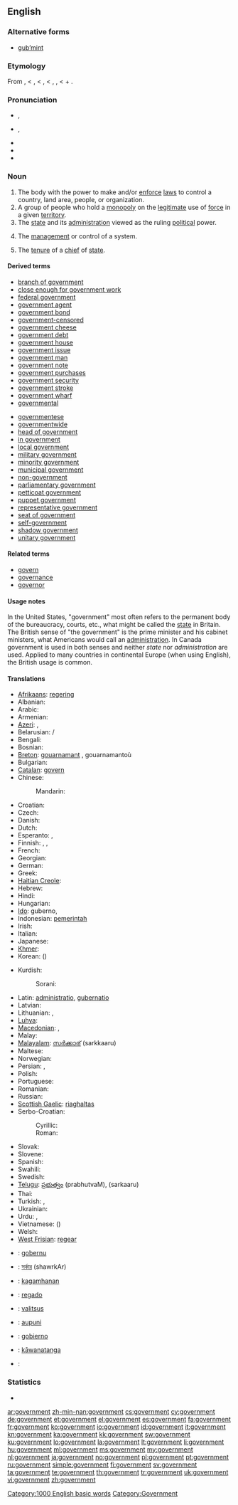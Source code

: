 ==English==

===Alternative forms===
* [[gub'mint|gub’mint]] {{qualifier|[[eye dialect]]}}

===Etymology===
From {{etyl|enm|en}} {{term|governement||lang=enm}}, < {{etyl|fro|en}}, < {{etyl|la|en}} {{term|gubernatio||management, government}}, < {{etyl|grc|en}} {{term|κυβερνισμός|tr=kubernismos|lang=grc|sc=polytonic}}, {{term|κυβέρνησις|tr=kubernēsis||steering, pilotage, guiding|lang=grc|sc=polytonic}}, < {{term|κυβερνάω|sc=polytonic|tr=kubernaō||I steer, drive, guide, pilot|lang=grc}} + {{term|-ment|lang=en}}.

===Pronunciation===
* {{a|RP}} {{IPA|/ˈɡʌvənmənt/}}, {{SAMPA|/"gVv@nm@nt/}}
* {{a|GenAm}} {{IPA|/ˈɡʌvɚ(n)mənt/}}, {{SAMPA|/"gVv@`(n)m@nt/}}
* {{audio|en-us-government.ogg|Audio (US)}}
* {{audio|En-uk-government.ogg|Audio (UK)}}
* {{hyphenation|gov|ern|ment}}

===Noun===
{{en-noun|s|-}}
{{rfex}}

# The body with the power to make and/or [[enforce]] [[law]]s to control a country, land area, people, or organization.
# A group of people who hold a [[monopoly]] on the [[legitimate]] use of [[force]] in a given [[territory]].
# The [[state]] and its [[administration]] viewed as the ruling [[political]] power.
# {{uncountable}} The [[management]] or control of a system.
# The [[tenure]] of a [[chief]] of [[state]].

====Derived terms====
{{der-top}}
* [[branch of government]]
* [[close enough for government work]]
* [[federal government]]
* [[government agent]]
* [[government bond]]
* [[government-censored]]
* [[government cheese]]
* [[government debt]]
* [[government house]]
* [[government issue]]
* [[government man]]
* [[government note]]
* [[government purchases]]
* [[government security]]
* [[government stroke]]
* [[government wharf]]
* [[governmental]]
{{der-mid}}
* [[governmentese]]
* [[governmentwide]]
* [[head of government]]
* [[in government]]
* [[local government]]
* [[military government]]
* [[minority government]]
* [[municipal government]]
* [[non-government]]
* [[parliamentary government]]
* [[petticoat government]]
* [[puppet government]]
* [[representative government]]
* [[seat of government]]
* [[self-government]]
* [[shadow government]]
* [[unitary government]]
{{der-bottom}}

====Related terms====
* [[govern]]
* [[governance]]
* [[governor]]

====Usage notes====
In the United States, "government" most often refers to the permanent body of the bureaucracy, courts, etc., what might be called the [[state]] in Britain.  The British sense of "the government" is the prime minister and his cabinet ministers, what Americans would call an [[administration]].  In Canada government is used in both senses and neither ''state'' nor ''administration'' are used. Applied to many countries in continental Europe (when using English), the British usage is common.

====Translations====
{{trans-top|government}}
* [[Afrikaans]]: [[regering]]
* Albanian: {{t+|sq|qeveri|xs=Albanian}}
* Arabic: {{t|ar|حكومة|f|tr=Hukuuma|sc=Arab}}
* Armenian: {{t-|hy|կառավարություն|tr=kaṙavarut’yun}}
* [[Azeri]]: {{t|az|dövlət}}, {{t|az|hökümət}}
* Belarusian: {{t|be|урад|m|tr=urád|sc=Cyrl}} / {{t|be|ўрад|m|tr=ŭrád|sc=Cyrl}}
* Bengali: {{t|bn|সরকার|tr=sarkôr|sc=Beng}}
* Bosnian: {{t-|bs|vlada|f}}
* [[Breton]]: [[gouarnamant]] {{m}}, gouarnamantoù {{p}}
* Bulgarian: {{t+|bg|правителство|n|tr=pravítelstvo}}
* [[Catalan]]: [[govern]] {{m}}
* Chinese:
*: Mandarin: {{t|zh|政府|tr=zhèngfǔ|sc=Hani}}
* Croatian: {{t-|hr|vlada|f}}
* Czech: {{t+|cs|vláda|f}}
* Danish: {{t-|da|regering|c}}
* Dutch: {{t+|nl|regering}}
* Esperanto: {{t-|eo|registaro|xs=Esperanto}}, {{qualifier|adj.}} {{t|eo|registara}}
* Finnish: {{t|fi|hallitus}}, {{t|fi|hallinto}}, {{t|fi|valtiojohto}}
* French: {{t+|fr|gouvernement|m}}
* Georgian: {{t-|ka|მთავრობა|tr=mtavroba|sc=Geor}}
* German: {{t+|de|Regierung|f}}
* Greek: {{t+|el|κυβέρνηση|f|tr=kyvérnisi}}
* [[Haitian Creole]]: {{tø|ht|gouvènman}}
* Hebrew: {{t|he|ממשלה|f|tr=memshalá|sc=Hebr}}
* Hindi: {{t|hi|सरकार|f|tr=sarkār|sc=Deva}}
* Hungarian: {{t+|hu|kormány}}
* [[Ido]]: guberno, {{t+|io|guvernado|xs=Ido}}
* Indonesian: [[pemerintah]]
* Irish: {{t+|ga|rialtas|m|xs=Irish}}
* Italian: {{t+|it|governo|m}}
* Japanese: {{t+|ja|政府|tr=[[せいふ]], séifu}}
* [[Khmer]]: {{t|km|រដ្ឋាភិបាល|tr=roattʰaapʰi’baal|sc=Khmr}}
* Korean: {{t|ko|정부|tr=jeongbu|sc=Kore}} ({{t|ko|政府|sc=Kore}})
{{trans-mid}}
* Kurdish:
*: Sorani: {{t|ku|حوکمه‌ت|tr=hukmet|sc=ku-Arab}}
* Latin: [[administratio]], [[gubernatio]] {{f}}
* Latvian: {{t+|lv|valdība|f|xs=Latvian}}
* Lithuanian: {{t|lt|vyriausybė|f}}, {{t|lt|valdžia|f}}
* [[Luhya]]: {{tø|luy|eserikali}}
* [[Macedonian]]: {{t-|mk|влада|f|tr=vláda}},  {{t-|mk|управа|f|tr=úprava}}
* Malay: {{t+|ms|kerajaan|xs=Malay}}
* [[Malayalam]]: [[സര്‍ക്കാര്]] (sarkkaaru)
* Maltese: {{t-|mt|gvern|xs=Maltese}}
* Norwegian: {{t-|no|regjering|c}}
* Persian: {{t|fa|دولت|tr=doulat|sc=fa-Arab}}, {{t|fa|حکومت|tr=hokumat|sc=fa-Arab}}
* Polish: {{t+|pl|rząd|m}}
* Portuguese: {{t+|pt|governo|m}}
* Romanian: {{t|ro|guvern|m}}
* Russian: {{t|ru|правительство|n|tr=pravítel’stvo|sc=Cyrl}}
* [[Scottish Gaelic]]: [[riaghaltas]]
* Serbo-Croatian:
*: Cyrillic: {{t|sh|влада|f|sc=Cyrl}}
*: Roman: {{t|sh|vlada|f}}
* Slovak: {{t|sk|vláda|f}}
* Slovene: {{t+|sl|vlada|f}}
* Spanish: {{t+|es|gobierno|m}}
* Swahili: {{t+|sw|serikali|xs=Swahili}}
* Swedish: {{t+|sv|regering}}
* [[Telugu]]: [[ప్రభుత్వం]] (prabhutvaM), {{t|te|సర్కారు}} (sarkaaru)
* Thai: {{t+|th|รัฐบาล|tr=rát-tà-baan|sc=Thai}}
* Turkish: {{t|tr|hükümet}}, {{t|tr|devlet}}
* Ukrainian: {{t|uk|уряд|m|tr=úrjad|sc=Cyrl}}
* Urdu: {{t|ur|حکومت|f|tr=hukūmat|sc=ur-Arab}}, {{t|ur|سرکار|f|tr=sarkār|sc=ur-Arab}}
* Vietnamese: {{t+|vi|chính phủ|xs=Vietnamese}} ({{t|vi|政府}})
* Welsh: {{t+|cy|llywodraeth|m|xs=Welsh}}
* [[West Frisian]]: [[regear]] {{n}}
{{trans-bottom}}

{{checktrans-top}}
* {{ttbc|eu}}: [[gobernu]]
* {{ttbc|bn}}: [[সর্কার]] (shawrkAr)
* {{ttbc|ceb}}: [[kagamhanan]]
* {{ttbc|eo}}: [[regado]]
* {{ttbc|et}}: [[valitsus]]
{{trans-mid}}
* {{ttbc|haw}}: [[aupuni]]
* {{ttbc|Ilongo}}: [[gobierno]]
* {{ttbc|mi}}: [[kāwanatanga]]
* {{ttbc|fa}}: {{fa-Arab|[[عقل اختيار]]}}
{{trans-bottom}}

===Statistics===
* {{rank|according|walked|office|600|government|particular|charge|church}}

[[Category:1000 English basic words]]
[[Category:Government]]

[[ar:government]]
[[zh-min-nan:government]]
[[cs:government]]
[[cy:government]]
[[de:government]]
[[et:government]]
[[el:government]]
[[es:government]]
[[fa:government]]
[[fr:government]]
[[ko:government]]
[[io:government]]
[[id:government]]
[[it:government]]
[[kn:government]]
[[ka:government]]
[[kk:government]]
[[sw:government]]
[[ku:government]]
[[lo:government]]
[[la:government]]
[[lt:government]]
[[li:government]]
[[hu:government]]
[[ml:government]]
[[ms:government]]
[[my:government]]
[[nl:government]]
[[ja:government]]
[[no:government]]
[[pl:government]]
[[pt:government]]
[[ru:government]]
[[simple:government]]
[[fi:government]]
[[sv:government]]
[[ta:government]]
[[te:government]]
[[th:government]]
[[tr:government]]
[[uk:government]]
[[vi:government]]
[[zh:government]]